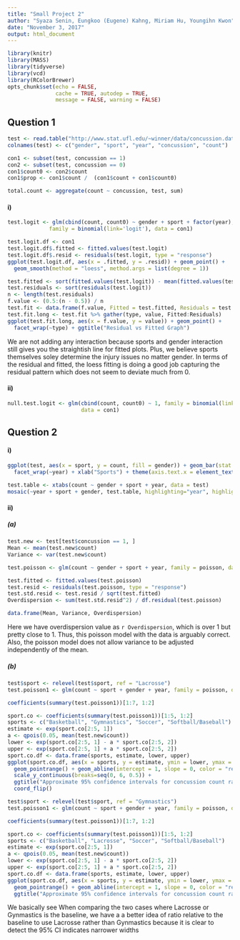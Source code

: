 ```yaml
---
title: "Small Project 2"
author: "Syaza Senin, Eungkoo (Eugene) Kahng, Miriam Hu, Youngihn Kwon"
date: "November 3, 2017"
output: html_document
---
```


```r
library(knitr)
library(MASS)
library(tidyverse)
library(vcd)
library(RColorBrewer)
opts_chunk$set(echo = FALSE,
               cache = TRUE, autodep = TRUE,
               message = FALSE, warning = FALSE)
```

## Question 1

```r
test <- read.table("http://www.stat.ufl.edu/~winner/data/concussion.dat")
colnames(test) <- c("gender", "sport", "year", "concussion", "count")

con1 <- subset(test, concussion == 1)
con2 <- subset(test, concussion == 0)
con1$count0 <- con2$count
con1$prop <- con1$count /  (con1$count + con1$count0)

total.count <- aggregate(count ~ concussion, test, sum)
```


#### i)


```r
test.logit <- glm(cbind(count, count0) ~ gender + sport + factor(year), 
             family = binomial(link='logit'), data = con1)

test.logit.df <- con1
test.logit.df$.fitted <- fitted.values(test.logit)
test.logit.df$.resid <- residuals(test.logit, type = "response")
ggplot(test.logit.df, aes(x = .fitted, y = .resid)) + geom_point() +
  geom_smooth(method = "loess", method.args = list(degree = 1))

test.fitted <- sort(fitted.values(test.logit)) - mean(fitted.values(test.logit))
test.residuals <- sort(residuals(test.logit))
n <- length(test.residuals)
f.value <- (0.5:(n - 0.5)) / n
test.fit <- data.frame(f.value, Fitted = test.fitted, Residuals = test.residuals)
test.fit.long <- test.fit %>% gather(type, value, Fitted:Residuals)
ggplot(test.fit.long, aes(x = f.value, y = value)) + geom_point() +
  facet_wrap(~type) + ggtitle("Residual vs Fitted Graph")
```

We are not adding any interaction because sports and gender interaction still gives you the straightish line for fitted plots. Plus, we believe sports themselves soley determine the injury issues no matter gender. In terms of the residual and fitted, the loess fitting is doing a good job capturing the residual pattern which does not seem to deviate much from 0.


#### ii)

```r
null.test.logit <- glm(cbind(count, count0) ~ 1, family = binomial(link='logit'),
                       data = con1)
```


## Question 2

#### i)

```r
ggplot(test, aes(x = sport, y = count, fill = gender)) + geom_bar(stat = "identity") +
  facet_wrap(~year) + xlab("Sports") + theme(axis.text.x = element_text(angle = 90, hjust = 1))

test.table <- xtabs(count ~ gender + sport + year, data = test)
mosaic(~year + sport + gender, test.table, highlighting="year", highlighting_fill = brewer.pal(3, "Set3"))
```


#### ii)

##### (a)

```r
test.new <- test[test$concussion == 1, ]
Mean <- mean(test.new$count)
Variance <- var(test.new$count)
```

```r
test.poisson <- glm(count ~ gender + sport + year, family = poisson, data = test.new)
```

```r
test.fitted <- fitted.values(test.poisson)
test.resid <- residuals(test.poisson, type = "response")
test.std.resid <- test.resid / sqrt(test.fitted)
Overdispersion <- sum(test.std.resid^2) / df.residual(test.poisson)

data.frame(Mean, Variance, Overdispersion)
```

Here we have overdispersion value as `r Overdispersion`, which is over 1 but pretty close to 1. Thus, this poisson model with the data is arguably correct. Also, the poisson model does not allow variance to be adjusted independently of the mean.



##### (b)

```r
test$sport <- relevel(test$sport, ref = "Lacrosse")
test.poisson1 <- glm(count ~ sport + gender + year, family = poisson, data = test)

coefficients(summary(test.poisson1))[1:7, 1:2]

sport.co <- coefficients(summary(test.poisson1))[1:5, 1:2]
sports <- c("Basketball", "Gymnastics", "Soccer", "Softball/Baseball")
estimate <- exp(sport.co[2:5, 1])
a <- qpois(0.05, mean(test.new$count))
lower <- exp(sport.co[2:5, 1] - a * sport.co[2:5, 2])
upper <- exp(sport.co[2:5, 1] + a * sport.co[2:5, 2])
sport.co.df <- data.frame(sports, estimate, lower, upper)
ggplot(sport.co.df, aes(x = sports, y = estimate, ymin = lower, ymax = upper)) + 
  geom_pointrange() + geom_abline(intercept = 1, slope = 0, color = "red") + 
  scale_y_continuous(breaks=seq(0, 6, 0.5)) + 
  ggtitle("Approximate 95% confidence intervals for concussion count rates \n Lacrosse as baseline") +
  coord_flip()

test$sport <- relevel(test$sport, ref = "Gymnastics")
test.poisson1 <- glm(count ~ sport + gender + year, family = poisson, data = test)

coefficients(summary(test.poisson1))[1:7, 1:2]

sport.co <- coefficients(summary(test.poisson1))[1:5, 1:2]
sports <- c("Basketball", "Lacrosse", "Soccer", "Softball/Baseball")
estimate <- exp(sport.co[2:5, 1])
a <- qpois(0.05, mean(test.new$count))
lower <- exp(sport.co[2:5, 1] - a * sport.co[2:5, 2])
upper <- exp(sport.co[2:5, 1] + a * sport.co[2:5, 2])
sport.co.df <- data.frame(sports, estimate, lower, upper)
ggplot(sport.co.df, aes(x = sports, y = estimate, ymin = lower, ymax = upper)) + 
  geom_pointrange() + geom_abline(intercept = 1, slope = 0, color = "red")  + 
  ggtitle("Approximate 95% confidence intervals for concussion count rates \n Gymnastics as baseline") + coord_flip()
```

We basically see When comparing the two cases where Lacrosse or Gynmastics is the baseline, we have a a better idea of ratio relative to the baseline to use Lacrosse rather than Gynmastics because it is clear to detect the 95% CI indicates narrower widths 
